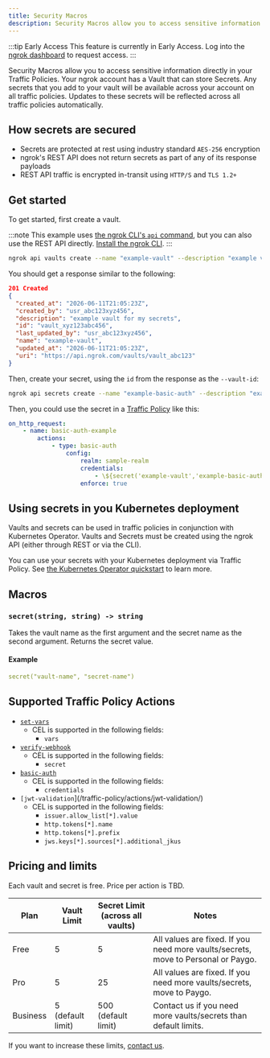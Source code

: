 ```yaml
---
title: Security Macros
description: Security Macros allow you to access sensitive information directly in your Traffic Policies. 
---
```


:::tip Early Access
This feature is currently in Early Access. Log into the [ngrok dashboard](https://dashboard.ngrok.com/developer-preview) to request access.
:::

Security Macros allow you to access sensitive information directly in your Traffic Policies. Your ngrok account has a Vault that can store Secrets. Any secrets that you add to your vault will be available across your account on all traffic policies. Updates to these secrets will be reflected across all traffic policies automatically.

## How secrets are secured

- Secrets are protected at rest using industry standard `AES-256` encryption
- ngrok's REST API does not return secrets as part of any of its response payloads
- REST API traffic is encrypted in-transit using `HTTP/S` and `TLS 1.2+`

## Get started

To get started, first create a vault.

:::note
This example uses [the ngrok CLI's `api` command](/docs/agent/api/), but you can also use the REST API directly. [Install the ngrok CLI](/getting-started/).
:::

```bash
ngrok api vaults create --name "example-vault" --description "example vault for my secrets"
```

You should get a response similar to the following:

```json
201 Created
{
  "created_at": "2026-06-11T21:05:23Z",
  "created_by": "usr_abc123xyz456",
  "description": "example vault for my secrets",
  "id": "vault_xyz123abc456",
  "last_updated_by": "usr_abc123xyz456",
  "name": "example-vault",
  "updated_at": "2026-06-11T21:05:23Z",
  "uri": "https://api.ngrok.com/vaults/vault_abc123"
}
```

Then, create your secret, using the `id` from the response as the `--vault-id`:

```bash
ngrok api secrets create --name "example-basic-auth" --description "example basic auth user pass" --value "admin:strongpassword" --vault-id "vault_xyz123abc456"
```

Then, you could use the secret in a [Traffic Policy](/traffic-policy/) like this:

```yaml
on_http_request:
	- name: basic-auth-example
		actions:
			- type: basic-auth
				config:
					realm: sample-realm
					credentials:
						- \${secret('example-vault','example-basic-auth')}
					enforce: true
```

## Using secrets in you Kubernetes deployment

Vaults and secrets can be used in traffic policies in conjunction with Kubernetes Operator. Vaults and Secrets must be created using the ngrok API (either through REST or via the CLI).

You can use your secrets with your Kubernetes deployment via Traffic Policy. See [the Kubernetes Operator quickstart](/getting-started/kubernetes/ingress) to learn more.

## Macros

### `secret(string, string) -> string`

Takes the vault name as the first argument and the secret name as the second argument. Returns the secret value.

#### Example

```yaml
secret("vault-name", "secret-name")
```

## Supported Traffic Policy Actions

- [`set-vars`](/traffic-policy/actions/set-vars/)
  - CEL is supported in the following fields:
    - `vars`
- [`verify-webhook`](/traffic-policy/actions/verify-webhook/)
  - CEL is supported in the following fields:
    - `secret`
- [`basic-auth`](/traffic-policy/actions/basic-auth/)
  - CEL is supported in the following fields:
    - `credentials`
- `[jwt-validation`](/traffic-policy/actions/jwt-validation/)
  - CEL is supported in the following fields:
    - `issuer.allow_list[*].value`
    - `http.tokens[*].name`
    - `http.tokens[*].prefix`
    - `jws.keys[*].sources[*].additional_jkus`

## Pricing and limits

Each vault and secret is free. Price per action is TBD.

| Plan     | Vault Limit       | Secret Limit (across all vaults) | Notes                                                                             |
| -------- | ----------------- | -------------------------------- | --------------------------------------------------------------------------------- |
| Free     | 5                 | 5                                | All values are fixed. If you need more vaults/secrets, move to Personal or Paygo. |
| Pro      | 5                 | 25                               | All values are fixed. If you need more vaults/secrets, move to Paygo.             |
| Business | 5 (default limit) | 500 (default limit)              | Contact us if you need more vaults/secrets than default limits.                   |

If you want to increase these limits, [contact us](mailto:support@ngrok.com).
